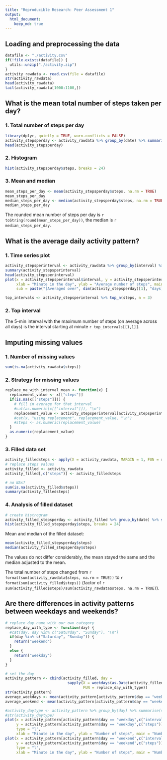```yaml
---
title: "Reproducible Research: Peer Assessment 1"
output: 
  html_document:
    keep_md: true
---
```


<!--
source of this file: https://github.com/nuest/RepData_PeerAssessment1

build with knitr::knit2html() does not work, use rmarkdown::render("PA1_template.Rmd")

working directory is assumed to be the one with this file
list.files(getwd())
-->

## Loading and preprocessing the data
```r
datafile <- "./activity.csv"
if(!file.exists(datafile)) {
  utils::unzip("./activity.zip")
}
activity_rawdata <- read.csv(file = datafile)
str(activity_rawdata)
head(activity_rawdata)
tail(activity_rawdata[1000:1100,])
```

## What is the mean total number of steps taken per day?

### 1. Total number of steps per day

```r
library(dplyr, quietly = TRUE, warn.conflicts = FALSE)
activity_stepsperday <- activity_rawdata %>% group_by(date) %>% summarise(steps = sum(steps))
head(activity_stepsperday)
```

### 2. Histogram

```r
hist(activity_stepsperday$steps, breaks = 24)
```

### 3. Mean and median

```r
mean_steps_per_day <- mean(activity_stepsperday$steps, na.rm = TRUE)
mean_steps_per_day
median_steps_per_day <- median(activity_stepsperday$steps, na.rm = TRUE)
median_steps_per_day
```

The rounded mean number of steps per day is `r toString(round(mean_steps_per_day))`, the median is `r median_steps_per_day`.

## What is the average daily activity pattern?

### 1. Time series plot

```r
activity_stepsperinterval <- activity_rawdata %>% group_by(interval) %>% summarise(steps = mean(steps, na.rm = TRUE))
summary(activity_stepsperinterval)
head(activity_stepsperinterval)
plot(x = activity_stepsperinterval$interval, y = activity_stepsperinterval$steps, type = "l",
     xlab = "Minute in the day", ylab = "Average number of steps", main = "Average number of steps",
     sub = paste("[Averaged over", dim(activity_stepsperday)[1], "days]"))

top_intervals <- activity_stepsperinterval %>% top_n(steps, n = 3)
```

### 2. Top interval

The 5-min interval with the maximum number of steps (on average across all days) is the interval starting at minute `r top_intervals[[1,1]]`.

## Imputing missing values

### 1. Number of missing values

```r
sum(is.na(activity_rawdata$steps))
```

### 2. Strategy for missing values

```r
replace_na_with_interval_mean <- function(x) {
  replacement_value <- x[["steps"]]
  if(is.na(x[["steps"]])) {
    # fill in average for that interval
    #cat(as.numeric(x[["interval"]]), "\n")
    replacement_value <- activity_stepsperinterval[activity_stepsperinterval$interval==as.numeric(x[["interval"]]),2]$steps
    #cat(x, "using replacement", replacement_value, "\n")
    #steps <- as.numeric(replacement_value)
  }
  as.numeric(replacement_value)
}
```

### 3. Filled data set

```r
activity_filledsteps <- apply(X = activity_rawdata, MARGIN = 1, FUN = replace_na_with_interval_mean)
# replace steps values
activity_filled <- activity_rawdata
activity_filled[,c("steps")] <- activity_filledsteps

# no NAs?
sum(is.na(activity_filled$steps))
summary(activity_filledsteps)
```

### 4. Analysis of filled dataset

```r
# create histrogram
activity_filled_stepsperday <- activity_filled %>% group_by(date) %>% summarise(steps = sum(steps))
hist(activity_filled_stepsperday$steps, breaks = 24)
```

Mean and median of the filled dataset:

```r
mean(activity_filled_stepsperday$steps)
median(activity_filled_stepsperday$steps)
```

The values do not differ considerably, the mean stayed the same and the median adjusted to the mean.

The total number of steps changed from `r format(sum(activity_rawdata$steps, na.rm = TRUE))` to `r format(sum(activity_filled$steps))` (factor of `r sum(activity_filled$steps)/sum(activity_rawdata$steps, na.rm = TRUE)`).

<!--
```r
plot(x = activity_stepsperday$steps, y = activity_filled_stepsperday$steps, 
     title = "Steps per day vs. filled steps per day")
```
-->

## Are there differences in activity patterns between weekdays and weekends?

```r
# replace day name with our own category
replace_day_with_type <- function(day) {
  #cat(day, day %in% c("Saturday", "Sunday"), "\n")
  if(day %in% c("Saturday", "Sunday")) {
    return("weekend")
  }
  else {
    return("weekday")
  }
}

# set the day
activity_pattern <- cbind(activity_filled, day = 
                            sapply(X = weekdays(as.Date(activity_filled$date)),
                                   FUN = replace_day_with_type))
str(activity_pattern)
average_weekdays <- mean(activity_pattern[activity_pattern$day == "weekday",c("steps")], na.rm = TRUE)
average_weekend <- mean(activity_pattern[activity_pattern$day == "weekend",c("steps")], na.rm = TRUE)

#activity_daytype <- activity_pattern %>% group_by(day) %>% summarise(steps = mean(steps, na.rm = TRUE))
#str(activity_daytype)
plot(x = activity_pattern[activity_pattern$day == "weekday",c("interval")],
     y = activity_pattern[activity_pattern$day == "weekday",c("steps")],
     type = "l",
     xlab = "Minute in the day", ylab = "Number of steps", main = "Number of steps on weekdays")
plot(x = activity_pattern[activity_pattern$day == "weekend",c("interval")],
     y = activity_pattern[activity_pattern$day == "weekend",c("steps")],
     type = "l",
     xlab = "Minute in the day", ylab = "Number of steps", main = "Number of steps on weekends")
```
